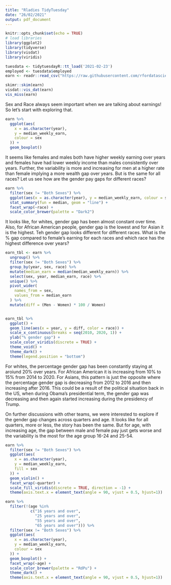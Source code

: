 ```yaml
---
title: "Rladies TidyTuesday"
date: "26/02/2021"
output: pdf_document
---
```


```r
knitr::opts_chunk$set(echo = TRUE)
# load libraries
library(ggplot2)
library(tidyverse)
library(visdat)
library(viridis)
```


<!-- # Read the data and explore classand missingness -->

```r
tuesdata <- tidytuesdayR::tt_load('2021-02-23')
employed <- tuesdata$employed
earn <- readr::read_csv("https://raw.githubusercontent.com/rfordatascience/tidytuesday/master/data/2021/2021-02-23/earn.csv")
```


```r
skimr::skim(earn)
visdat::vis_dat(earn)
vis_miss(earn)
```

Sex and Race always seem important when we are talking about earnings! So let's start with exploring that.

```r
earn %>%
  ggplot(aes(
    x = as.character(year),
    y = median_weekly_earn,
    colour = sex
  )) +
  geom_boxplot()
```

 
It seems like females and males both have higher weekly earning over years and females have had lower weekly income than males consistently over years. Further, the variability is more and increasing for men at a higher rate than female implying a more wealth gap over years.
But is the same for all races? Let us see how are the gender pay gaps for different races?

```r
earn %>%
  filter(sex != "Both Sexes") %>%
  ggplot(aes(x = as.character(year), y = median_weekly_earn, colour = sex, group = sex)) +
  stat_summary(fun = median, geom = "line") +
  facet_wrap(~race) +
  scale_color_brewer(palette = "Dark2")
```


It looks like, for whites, gender gap has been almost constant over time. Also, for African American people, gender gap is the lowest and for Asian it is the highest. Teh gender gap looks different for different races. What is the % gap compared to female's earning for each races and which race has the highest difference over years?


```r
earn_tbl <- earn %>%
  ungroup() %>%
  filter(sex != "Both Sexes") %>%
  group_by(year, sex, race) %>%
  mutate(median_earn = median(median_weekly_earn)) %>%
  select(sex, year, median_earn, race) %>%
  unique() %>%
  pivot_wider(
    names_from = sex,
    values_from = median_earn
  ) %>%
  mutate(diff = (Men - Women) * 100 / Women)


earn_tbl %>%
  ggplot() +
  geom_line(aes(x = year, y = diff, color = race)) +
  scale_x_continuous(breaks = seq(2010, 2020, 1)) +
  ylab("% gender gap") +
  scale_color_viridis(discrete = TRUE) +
  theme_void() +
  theme_dark() +
  theme(legend.position = "bottom")
```

For whites, the percentage gender gap has been constantly staying at aroiund 20% over years. For African American it is increasing from 10% to 15% from 2014 to 2020. For Asians, this pattern is just the opposite where the percentage gender gap is decreasing from 2012 to 2016 and then increasing after 2016. This could be a result of the political situation back in the US, when during Obama's presidential term, the gender gap was decreasing and then again started increasing during the presidency of Trump.


On further discussions with other teams, we were interested to explore if the gender gap changes across quarters and age. It looks like for all quarters, more or less, the story has been the same. But for age, with increasing age, the gap between male and female pay just gets worse and the variability is the most for the age group 16-24 and 25-54.


```r
earn %>% 
  filter(sex != "Both Sexes") %>%
  ggplot(aes(
    x = as.character(year),
    y = median_weekly_earn,
    fill = sex
  )) +
  geom_violin() +
  facet_wrap(~quarter) +
  scale_fill_viridis(discrete = TRUE, direction = -1) +
  theme(axis.text.x = element_text(angle = 90, vjust = 0.5, hjust=1))
```


```r
earn %>%
  filter(!(age %in% 
           c("16 years and over", 
             "25 years and over",
             "55 years and over",
             "65 years and over"))) %>% 
  filter(sex != "Both Sexes") %>%
  ggplot(aes(
    x = as.character(year),
    y = median_weekly_earn,
    colour = sex
  )) +
  geom_boxplot() +
  facet_wrap(~age) +
  scale_color_brewer(palette = "RdPu") + 
  theme_dark() + 
  theme(axis.text.x = element_text(angle = 90, vjust = 0.5, hjust=1))
```


